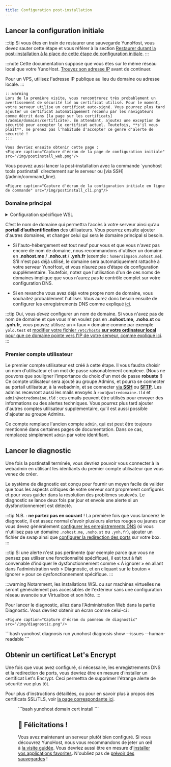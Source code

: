 ```yaml
---
title: Configuration post-installation
---
```



## <FAIcon icon="fa-cog"/> Lancer la configuration initiale

:::tip
Si vous êtes en train de restaurer une sauvegarde YunoHost, vous devez sauter cette étape et vous référer à la section [Restaurer durant la post-installation à la place de cette étape de configuration initiale](/admin/backups#restaurer).
:::

:::note
Cette documentation suppose que vous êtes sur le même réseau local que votre YunoHost.
[Trouvez son adresse IP](/admin/install/post_install/find_ip) avant de continuer.

Pour un VPS, utilisez l'adresse IP publique au lieu du domaine ou adresse locale.
:::

<Tabs groupId="admin-commands">
  <TabItem value="web" label="Depuis l'interface web">

    :::warning
    Lors de la première visite, vous rencontrerez très probablement un avertissement de sécurité lié au certificat utilisé. Pour le moment, votre serveur utilise un certificat auto-signé. Vous pourrez plus tard ajouter un certificat automatiquement reconnu par les navigateurs comme décrit dans [la page sur les certificats](/admin/domains/certificate). En attendant, ajoutez une exception de sécurité pour accepter le certificat actuel. Toutefois, **s'il vous plaît**, ne prenez pas l'habitude d'accepter ce genre d'alerte de sécurité !
    :::

    Vous devriez ensuite obtenir cette page :
    <Figure caption="Capture d'écran de la page de configuration initiale" src="/img/postinstall_web.png"/>
  </TabItem>
  <TabItem value="cli" label="Depuis la ligne de commande">
    Vous pouvez aussi lancer la post-installation avec la commande `yunohost tools postinstall` directement sur le serveur ou [via SSH](/admin/command_line).

    <Figure caption="Capture d'écran de la configuration initiale en ligne de commande" src="/img/postinstall_cli.png"/>
  </TabItem>
</Tabs>

### <FAIcon icon="fa-globe"/> Domaine principal

<details>
<summary>Configuration spécifique WSL</summary>

Vous devrez choisir un faux nom de domaine, car il ne sera pas accessible de l'extérieur.
Par exemple, `ynh.wsl`. L'étape compliqué est d'exposer ce nom de domaine à votre hôte.

Éditez le fichier `C:\Windows\System32\drivers\etc\hosts`. Vous devriez avoir une ligne commençant par `::1`, créez la si elle n'existe pas, et rajoutez votre domaine à la fin:

```text
::1    ynh.wsl localhost
```

Si vous voulez des sous-domaines, n'oubliez pas de les y rajouter aussi:

```text
::1    ynh.wsl subdomain.ynh.wsl localhost
```
</details>

C’est le nom de domaine qui permettra l’accès à votre serveur ainsi qu’au **portail d’authentification** des utilisateurs. Vous pourrez ensuite ajouter d'autres domaines, et changer celui qui sera le domaine principal si besoin.

- Si l'auto-hébergement est tout neuf pour vous et que vous n'avez pas encore de nom de domaine, nous recommandons d'utiliser un domaine en **.nohost.me** / **.noho.st** / **.ynh.fr** (exemple : `homersimpson.nohost.me`). S'il n'est pas déjà utilisé, le domaine sera automatiquement rattaché à votre serveur YunoHost, et vous n’aurez pas d’étape de configuration supplémentaire. Toutefois, notez que l'utilisation d'un de ces noms de domaines implique que vous n'aurez pas le contrôle complet sur votre configuration DNS.

- Si en revanche vous avez déjà votre propre nom de domaine, vous souhaitez probablement l'utiliser. Vous aurez donc besoin ensuite de configurer les enregistrements DNS comme expliqué [ici](/admin/install/post_install/dns_config).

:::tip
Oui, vous *devez* configurer un nom de domaine. Si vous n'avez pas de nom de domaine et que vous n'en voulez pas en **.nohost.me**, **.noho.st** ou **.ynh.fr**, vous pouvez utilisez un « faux » domaine comme par exemple `yolo.test` et [modifier votre fichier `/etc/hosts` **sur votre ordinateur local** pour que ce domaine pointe vers l'IP de votre serveur, comme expliqué ici](/admin/tutorials/domains/dns_local_network).
:::

### <FAIcon icon="fa-key"/> Premier compte utilisateur

Le premier compte utilisateur est créé à cette étape. Il vous faudra choisir un nom d'utilisateur et un mot de passe raisonablement complexe. (Nous ne pouvons que souligner l'importance du choix d'un mot de passe **robuste** !) Ce compte utilisateur sera ajouté au groupe Admins, et pourra se connecter au portail utilisateur, à la webadmin, et se connecter [via **SSH**](/admin/command_line) ou [**SFTP**](/admin/tutorials/filezilla). Les admins recevront aussi les mails envoyés à `root@votredomaine.tld` et `admin@votredomaine.tld` : ces emails peuvent être utilisés pour envoyer des informations ou des alertes techniques. Vous pourrez plus tard ajouter d'autres comptes utilisateur supplémentaire, qu'il est aussi possible d'ajouter au groupe Admins.

Ce compte remplace l'ancien compte `admin`, qui est peut être toujours mentionné dans certaines pages de documentation. Dans ce cas, remplacez simplement `admin` par votre identifiant.

## <FAIcon icon="fa-stethoscope"/> Lancer le diagnostic

Une fois la postinstall terminée, vous devriez pouvoir vous connecter à la webadmin en utilisant les identiants du premier compte utilisateur que vous venez de créer.

Le système de diagnostic est conçu pour fournir un moyen facile de valider que tous les aspects critiques de votre serveur sont proprement configurés et pour vous guider dans la résolution des problèmes soulevés. Le diagnostic se lance deux fois par jour et envoie une alerte si un dysfonctionnement est détecté.

:::tip
N.B. : **ne partez pas en courant** ! La première fois que vous lancerez le diagnostic, il est assez normal d'avoir plusieurs alertes rouges ou jaunes car vous devez généralement [configurer les enregistrements DNS](/admin/install/post_install/dns_config) (si vous n'utilisez pas un domaine `.nohost.me`, `.noho.st` ou `.ynh.fr`), ajouter un fichier de swap ainsi que [configurer la redirection des ports](/admin/install/post_install/port_forwarding) sur votre box.
:::

:::tip
Si une alerte n'est pas pertinente (par exemple parce que vous ne pensez pas utiliser une fonctionnalité spécifique), il est tout à fait convenable d'indiquer le dysfonctionnement comme « À ignorer » en allant dans l'administration web > Diagnostic, et en cliquant sur le bouton « Ignorer » pour ce dysfonctionnement spécifique.
:::

:::warning
Notamment, les installations WSL ou sur machines virtuelles ne seront généralement pas accessibles de l'extérieur sans une configuration réseau avancée sur Virtualbox et son hôte.
:::

<Tabs groupId="admin-commands">
  <TabItem value="web" label="(Recommandé) Depuis l'interface web">
    Pour lancer le diagnostic, allez dans l'Administration Web dans la partie Diagnostic. Vous devriez obtenir un écran comme celui-ci :

    <Figure caption="Capture d'écran du panneau de diagnostic" src="/img/diagnostic.png"/>
  </TabItem>
  <TabItem value="cli" label="Depuis la ligne de commande">
    ```bash
    yunohost diagnosis run
    yunohost diagnosis show --issues --human-readable
    ```
  </TabItem>
</Tabs>

## <FAIcon icon="fa-lock"/> Obtenir un certificat Let's Encrypt

Une fois que vous avez configuré, si nécessaire, les enregistrements DNS et la redirection de ports, vous devriez être en mesure d'installer un certificat Let's Encrypt. Ceci permettra de supprimer l'étrange alerte de sécurité vue plus tôt.

Pour plus d'instructions détaillées, ou pour en savoir plus à propos des certificats SSL/TLS, voir [la page correspondante ici](/admin/domains/certificate).

<Tabs groupId="admin-commands">
  <TabItem value="web" label="Depuis l'interface web">
    <Figure caption="Capture d'écran du panneau pour installer un certificat Let's Encrypt" src="/img/webadmin/certificate-before-LE.png"/>
  </TabItem>
  <TabItem value="cli" label="Depuis la ligne de commande">
    ```bash
    yunohost domain cert install
    ```
  </TabItem>
</Tabs>

## 🎉 Félicitations !

Vous avez maintenant un serveur plutôt bien configuré. Si vous découvrez YunoHost, nous vous recommandons de jeter un œil à [la visite guidée](/admin/webadmin). Vous devriez aussi être en mesure d'[installer vos applications favorites](https://apps.yunohost.org). N'oubliez pas de [prévoir des sauvegardes](/category/backups) !
